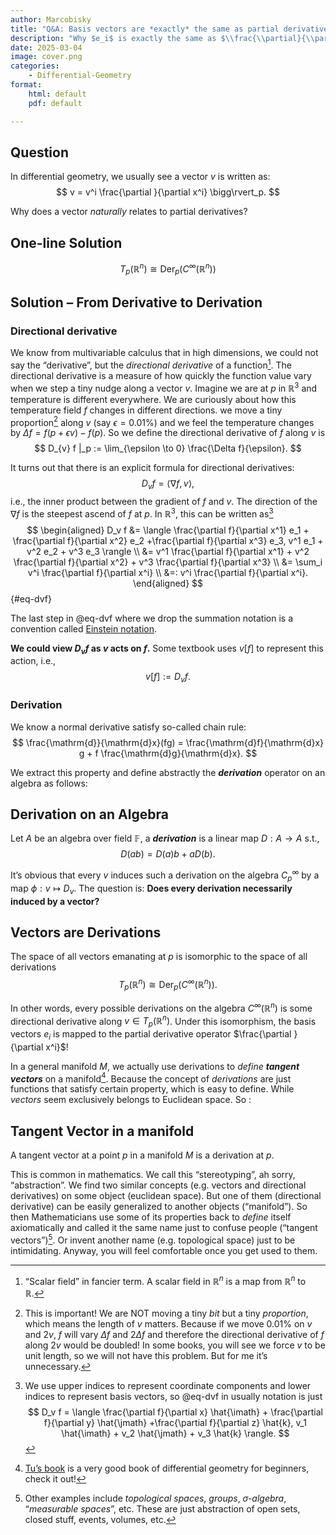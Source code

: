 ```yaml
---
author: Marcobisky
title: "Q&A: Basis vectors are *exactly* the same as partial derivative operator?"
description: "Why $e_i$ is exactly the same as $\\frac{\\partial}{\\partial x^i}$? How to define tangent space at some point of a **manifold**?"
date: 2025-03-04
image: cover.png
categories:
    - Differential-Geometry
format: 
    html: default
    pdf: default

---
```


## Question

In differential geometry, we usually see a vector $v$ is written as:
$$
v = v^i \frac{\partial }{\partial x^i} \bigg\rvert_p.
$$

Why does a vector *naturally* relates to partial derivatives?

<!-- ----------------------------------------- -->
::: {.callout-warning icon=false collapse=true}
## One-line Solution
$$
T_p (\mathbb{R}^n) \cong \text{Der}_p (C^\infty(\mathbb{R}^n))
$$
:::
<!-- ----------------------------------------- -->


## Solution -- From Derivative to Derivation

### Directional derivative

We know from multivariable calculus that in high dimensions, we could not say the "derivative", but the *directional derivative* of a function[^function]. The directional derivative is a measure of how quickly the function value vary when we step a tiny nudge along a vector $v$. Imagine we are at $p$ in $\mathbb{R}^3$ and temperature is different everywhere. We are curiously about how this temperature field $f$ changes in different directions. we move a tiny proportion[^proportion] along $v$ (say $\epsilon = 0.01 \%$) and we feel the temperature changes by $\Delta f = f(p+\epsilon v)-f(p)$. So we define the directional derivative of $f$ along $v$ is
$$
D_{v} f |_p := \lim_{\epsilon \to 0} \frac{\Delta f}{\epsilon}.
$$


[^function]: "Scalar field" in fancier term. A scalar field in $\mathbb{R}^n$ is a map from $\mathbb{R}^n$ to $\mathbb{R}$.

[^proportion]: This is important! We are NOT moving a tiny *bit* but a tiny *proportion*, which means the length of $v$ matters. Because if we move $0.01 \%$ on $v$ and $2 v$, $f$ will vary $\Delta f$ and $2\Delta f$ and therefore the directional derivative of $f$ along $2v$ would be doubled! In some books, you will see we force $v$ to be unit length, so we will not have this problem. But for me it's unnecessary.

It turns out that there is an explicit formula for directional derivatives:
$$
D_{v} f = \langle\nabla f, v\rangle,
$$
i.e., the inner product between the gradient of $f$ and $v$. The direction of the $\nabla f$ is the steepest ascend of $f$ at $p$. In $\mathbb{R}^3$, this can be written as[^indices]
$$
\begin{aligned}
    D_v f &= \langle \frac{\partial f}{\partial x^1} e_1 + \frac{\partial f}{\partial x^2} e_2 +\frac{\partial f}{\partial x^3} e_3, v^1 e_1 + v^2 e_2 + v^3 e_3 \rangle \\
    &= v^1 \frac{\partial f}{\partial x^1} + v^2 \frac{\partial f}{\partial x^2} + v^3 \frac{\partial f}{\partial x^3} \\
    &= \sum_i v^i \frac{\partial f}{\partial x^i} \\
    &=: v^i \frac{\partial f}{\partial x^i}.
\end{aligned}
$${#eq-dvf}


[^indices]: We use upper indices to represent coordinate components and lower indices to represent basis vectors, so @eq-dvf in usually notation is just
$$
D_v f = \langle \frac{\partial f}{\partial x} \hat{\imath} + \frac{\partial f}{\partial y} \hat{\jmath} +\frac{\partial f}{\partial z} \hat{k}, v_1 \hat{\imath} + v_2 \hat{\jmath} + v_3 \hat{k} \rangle.
$$

The last step in @eq-dvf where we drop the summation notation is a convention called [Einstein notation](https://en.wikipedia.org/wiki/Einstein_notation). 

**We could view $D_v f$ as $v$ acts on $f$.** Some textbook uses $v[f]$ to represent this action, i.e.,
$$
v[f] := D_v f.
$$

### Derivation

We know a normal derivative satisfy so-called chain rule:
$$
\frac{\mathrm{d}}{\mathrm{d}x}(fg) = \frac{\mathrm{d}f}{\mathrm{d}x} g + f \frac{\mathrm{d}g}{\mathrm{d}x}.
$$

We extract this property and define abstractly the ***derivation*** operator on an algebra as follows:

<!-- ----------------------------------------- -->
::: {.callout-tip icon=false}
## Derivation on an Algebra
::: {#def-derivation .callout-def}
Let $A$ be an algebra over field $\mathbb{F}$, a ***derivation*** is a linear map $D: A \to A$ s.t.,
$$
D(ab) = D(a)b + aD(b).
$$
:::
:::
<!-- ----------------------------------------- -->

It's obvious that every $v$ induces such a derivation on the algebra $C^\infty_p$ by a map $\phi: v \mapsto D_v$. The question is: **Does every derivation necessarily induced by a vector?**

<!-- ----------------------------------------- -->
::: {.callout-tip icon=false}
## Vectors are Derivations
::: {#thm-iso .callout-thm}
The space of all vectors emanating at $p$ is isomorphic to the space of all derivations
$$
T_p (\mathbb{R}^n) \cong \text{Der}_p (C^\infty(\mathbb{R}^n)).
$$
:::
:::
<!-- ----------------------------------------- -->

In other words, every possible derivations on the algebra $C^\infty(\mathbb{R}^n)$ is some directional derivative along $v \in T_p (\mathbb{R}^n)$. Under this isomorphism, the basis vectors $e_i$ is mapped to the partial derivative operator $\frac{\partial }{\partial x^i}$!

In a general manifold $M$, we actually use derivations to *define* ***tangent vectors*** on a manifold[^tubook]. Because the concept of *derivations* are just functions that satisfy certain property, which is easy to define. While *vectors* seem exclusively belongs to Euclidean space. So :

<!-- ----------------------------------------- -->
::: {.callout-tip icon=false}
## Tangent Vector in a manifold
::: {#def-tangent .callout-def}
A tangent vector at a point $p$ in a manifold $M$ is a derivation at $p$.
:::
:::
<!-- ----------------------------------------- -->

[^tubook]: [Tu's book](https://www.amazon.sg/Introduction-Manifolds-Loring-W-Tu/dp/1441973990) is a very good book of differential geometry for beginners, check it out!

This is common in mathematics. We call this "stereotyping", ah sorry, "abstraction". We find two similar concepts (e.g. vectors and directional derivatives) on some object (euclidean space). But one of them (directional derivative) can be easily generalized to another objects ("manifold"). So then Mathematicians use some of its properties back to *define* itself axiomatically and called it the same name just to confuse people ("tangent vectors")[^confuse]. Or invent another name (e.g. topological space) just to be intimidating. Anyway, you will feel comfortable once you get used to them.

[^confuse]: Other examples include *topological spaces*, *groups*, *$\sigma$-algebra*, "*measurable spaces*", etc. These are just abstraction of open sets, closed stuff, events, volumes, etc.
